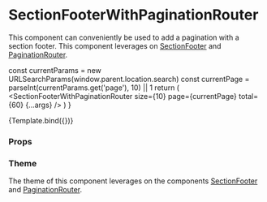 
<Meta
  title="Components/Section/SectionFooterWithPaginationRouter"
  component={SectionFooterWithPaginationRouter}
/>

# SectionFooterWithPaginationRouter

This component can conveniently be used to add a pagination with a section footer. This component leverages on [SectionFooter](/docs/components-section-sectionfooter--section-footer) and [PaginationRouter](/docs/components-pagination-paginationrouter--default-story).

  const currentParams = new URLSearchParams(window.parent.location.search)
  const currentPage = parseInt(currentParams.get('page'), 10) || 1
  return (
    <SectionFooterWithPaginationRouter
      size={10}
      page={currentPage}
      total={60}
      {...args}
    />
  )
}

<Canvas>
  <Story name="Default">{Template.bind({})}</Story>
</Canvas>

### Props

<ArgsTable story="Default" />

### Theme

The theme of this component leverages on the components [SectionFooter](/docs/components-section-sectionfooter--section-footer#theme) and [PaginationRouter](/docs/components-pagination-paginationrouter--default-story#theme).
